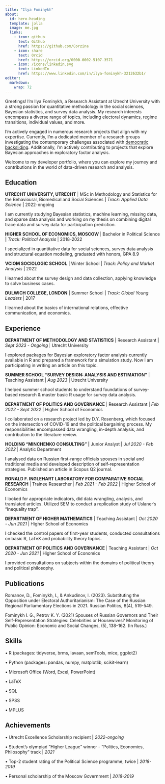 ```yaml
---
title: "Ilya Fominykh"
about:
  id: hero-heading
  template: jolla
  image: me.jpg
  links:
    - icon: github
      text: Github
      href: https://github.com/Corzina
    - icon: share
      text: Orcid
      href: https://orcid.org/0000-0002-5107-3571
    - icon: /icons/linkedin.svg
      text: LinkedIn
      href: https://www.linkedin.com/in/ilya-fominykh-3212632b1/
editor: 
  markdown: 
    wrap: 72
---
```


::: {#hero-heading}
Greetings! I'm Ilya Fominykh, a Research Assistant at Utrecht University
with a strong passion for quantitative methodology in the social
sciences, Bayesian statistics, and survey data analysis. My research
interests encompass a diverse range of topics, including electoral
dynamics, regime transitions, individual values, and more.

I'm actively engaged in numerous research projects that align with my
expertise. Currently, I'm a dedicated member of a research groups
investigating the contemporary challenges associated with [democratic
backsliding](https://en.wikipedia.org/wiki/Democratic_backsliding).
Additionally, I'm actively contributing to projects that explore
Bayesian approaches in exploratory factor analysis.

Welcome to my developer portfolio, where you can explore my journey and
contributions in the world of data-driven research and analysis.

## Education

**UTRECHT UNIVERSITY, UTRECHT** \| MSc in Methodology and Statistics for
the Behavioural, Biomedical and Social Sciences \| *Track: Applied Data
Science* \| 2022-ongoing

I am currently studying Bayesian statistics, machine learning, missing
data, and sparse data analysis and working on my thesis on combining
digital trace data and survey data for participation prediction.

**HIGHER SCHOOL OF ECONOMICS, MOSCOW** \| Bachelor in Political Science
\| *Track: Political Analysis* \| 2018-2022

I specialized in quantitative data for social sciences, survey data
analysis and structural equation modeling, graduated with honors, GPA
8.9

**VCIOM SOCIOLOGIC SCHOOL** \| Winter School \| *Track: Policy and
Market Analysis* \| 2022

I learned about the survey design and data collection, applying
knowledge to solve business cases.

**DULWICH COLLEGE, LONDON** \| Summer School \| *Track: Global Young
Leaders* \| 2017

I learned about the basics of international relations, effective
communication, and economics.

## Experience

**DEPARTMENT OF METHODOLOGY AND STATISTICS** \| Research Assistant \|
*Sept 2023 - Ongoing* \| Utrecht University

I explored packages for Bayesian exploratory factor analysis currently
available in R and prepared a framework for a simulation study. Now I am
participating in writing an article on this topic.

**SUMMER SCHOOL "SURVEY DESIGN: ANALYSIS AND ESTIMATION"** \| Teaching
Assistant \| *Aug 2023* \| Utrecht University

I helped summer school students to understand foundations of
survey-based research & master basic R usage for survey data analysis.

**DEPARTMENT OF POLITICS AND GOVERNANCE** \| Research Assistant \| *Feb
2022 - Sept 2022* \| Higher School of Economics

I collaborated on a research project led by D.Y. Rosenberg, which
focused on the intersection of COVID-19 and the political bargaining
process. My responsibilities encompassed data wrangling, in-depth
analysis, and contribution to the literature review.

**HOLDING "MINCHENKO CONSULTING"** \| Junior Analyst \| *Jul 2020 - Feb
2022* \| Analytic Department

I analysed data on Russian first-range officials spouses in social and
traditional media and developed description of self-representation
strategies. Published an article in Scopus Q2 journal.

**RONALD F. INGLEHART LABORATORY FOR COMPARATIVE SOCIAL RESEARCH** \|
Trainee Researcher \| *Feb 2021 - Feb 2022* \| Higher School of
Economics

I looked for appropriate indicators, did data wrangling, analysis, and
translated articles. Utilized SEM to conduct a replication study of
Uslaner's "Inequality trap".

**DEPARTMENT OF HIGHER MATHEMATICS** \| Teaching Assistant \| *Oct
2020 - Jun 2021* \| Higher School of Economics

I checked the control papers of first-year students, conducted
consultations on basic R, LaTeX and probability theory topics.

**DEPARTMENT OF POLITICS AND GOVERNANCE** \| Teaching Assistant \| *Oct
2020 - Jun 2021* \| Higher School of Economics

I provided consultations on subjects within the domains of political
theory and political philosophy.

## Publications

Romanov, D., Fominykh, I., & Ankudinov, I. (2023). Substituting the
Opposition under Electoral Authoritarianism: The Case of the Russian
Regional Parliamentary Elections in 2021. Russian Politics, 8(4),
519-549.

Fominykh I. G., Petrov K. Y. (2021) Spouses of Russian Governors and
Their Self-Representation Strategies: Celebrities or Housewives?
Monitoring of Public Opinion: Economic and Social Changes, (5),
138--162. (In Russ.)

## Skills

• R (packages: tidyverse, brms, lavaan, semTools, mice, ggplot2)

• Python (packages: pandas, numpy, matplotlib, scikit-learn)

• Microsoft Office (Word, Excel, PowerPoint)

• LaTeX

• SQL

• SPSS

• MPLUS

## Achievements

• Utrecht Excellence Scholarship recipient \| *2022-ongoing*

• Student's olympiad "Higher League" winner - "Politics, Economics,
Philosophy" track \| *2021*

• Top-2 student rating of the Political Science programme, twice \|
*2018-2019*

• Personal scholarship of the Moscow Government \| *2018-2019*
:::
